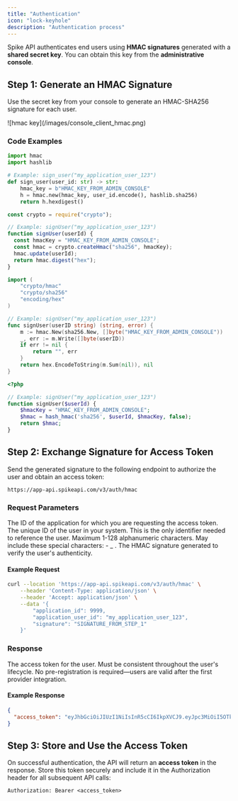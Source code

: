 ```yaml
---
title: "Authentication"
icon: "lock-keyhole"
description: "Authentication process"
---
```


Spike API authenticates end users using **HMAC signatures** generated with a **shared secret key**. You can obtain this key from the **administrative console**.

## Step 1: Generate an HMAC Signature

Use the secret key from your console to generate an HMAC-SHA256 signature for each user.

<Frame>
![hmac key](/images/console_client_hmac.png)
</Frame>

### Code Examples

<CodeGroup>

```python [Python]
import hmac
import hashlib

# Example: sign_user("my_application_user_123")
def sign_user(user_id: str) -> str:
    hmac_key = b"HMAC_KEY_FROM_ADMIN_CONSOLE"
    h = hmac.new(hmac_key, user_id.encode(), hashlib.sha256)
    return h.hexdigest()
```

```javascript [JavaScript]
const crypto = require("crypto");

// Example: signUser("my_application_user_123")
function signUser(userId) {
  const hmacKey = "HMAC_KEY_FROM_ADMIN_CONSOLE";
  const hmac = crypto.createHmac("sha256", hmacKey);
  hmac.update(userId);
  return hmac.digest("hex");
}
```

```go [Go]
import (
	"crypto/hmac"
	"crypto/sha256"
	"encoding/hex"
)

// Example: signUser("my_application_user_123")
func signUser(userID string) (string, error) {
	m := hmac.New(sha256.New, []byte("HMAC_KEY_FROM_ADMIN_CONSOLE"))
	_, err := m.Write([]byte(userID))
	if err != nil {
		return "", err
	}
	return hex.EncodeToString(m.Sum(nil)), nil
}
```

```php [PHP]
<?php

// Example: signUser("my_application_user_123")
function signUser($userId) {
    $hmacKey = "HMAC_KEY_FROM_ADMIN_CONSOLE";
    $hmac = hash_hmac('sha256', $userId, $hmacKey, false);
    return $hmac;
}
```

</CodeGroup>

## Step 2: Exchange Signature for Access Token

Send the generated signature to the following endpoint to authorize the user and obtain an access token:


`https://app-api.spikeapi.com/v3/auth/hmac`

### Request Parameters

<ParamField body="application_id" type="string" required>
  The ID of the application for which you are requesting the access token.
</ParamField>

<ParamField body="application_user_id" type="string" required>
  The unique ID of the user in your system. This is the only identifier needed
to reference the user. Maximum 1-128 alphanumeric characters. May include
these special characters: - _ .
</ParamField>

<ParamField body="signature" type="string" required>
  The HMAC signature generated to verify the user's authenticity.
</ParamField>

#### Example Request

```bash
curl --location 'https://app-api.spikeapi.com/v3/auth/hmac' \
    --header 'Content-Type: application/json' \
    --header 'Accept: application/json' \
    --data '{
        "application_id": 9999,
        "application_user_id": "my_application_user_123",
        "signature": "SIGNATURE_FROM_STEP_1"
    }'
```

### Response

<ResponseField name="access_token" type="string" required>
  The access token for the user. Must be consistent throughout the user's
  lifecycle. No pre-registration is required—users are valid after the first
  provider integration.
</ResponseField>

#### Example Response

```json
{
  "access_token": "eyJhbGciOiJIUzI1NiIsInR5cCI6IkpXVCJ9.eyJpc3MiOiI5OTk5Iiwic3ViIjoiYXBwbGljYXRpb24tdXNlci1pZC0xMjMifQ.XnI1y4tkRjdiSeHwUqdmk9em-hTPojtMzbOU30nMd_Y"
}
```

## Step 3: Store and Use the Access Token

On successful authentication, the API will return an **access token** in the response. Store this token securely and include it in the Authorization header for all subsequent API calls:

`Authorization: Bearer <access_token>`
